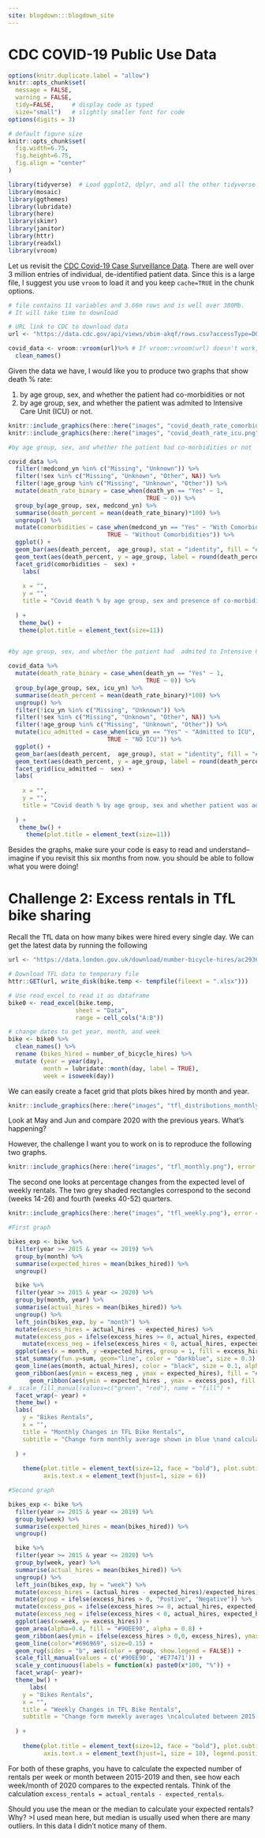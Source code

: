 ```yaml
---
site: blogdown:::blogdown_site
---
```


# CDC COVID-19 Public Use Data

```r
options(knitr.duplicate.label = "allow")
knitr::opts_chunk$set(
  message = FALSE, 
  warning = FALSE, 
  tidy=FALSE,     # display code as typed
  size="small")   # slightly smaller font for code
options(digits = 3)

# default figure size
knitr::opts_chunk$set(
  fig.width=6.75, 
  fig.height=6.75,
  fig.align = "center"
)
```


```r
library(tidyverse)  # Load ggplot2, dplyr, and all the other tidyverse packages
library(mosaic)
library(ggthemes)
library(lubridate)
library(here)
library(skimr)
library(janitor)
library(httr)
library(readxl)
library(vroom)
```
Let us revisit the [CDC Covid-19 Case Surveillance Data](https://data.cdc.gov/Case-Surveillance/COVID-19-Case-Surveillance-Public-Use-Data/vbim-akqf). There are well over 3 million entries of individual, de-identified patient data. Since this is a large file, I suggest you use `vroom` to load it and you keep `cache=TRUE` in the chunk options.


```r
# file contains 11 variables and 3.66m rows and is well over 380Mb. 
# It will take time to download

# URL link to CDC to download data
url <- "https://data.cdc.gov/api/views/vbim-akqf/rows.csv?accessType=DOWNLOAD"

covid_data <- vroom::vroom(url)%>% # If vroom::vroom(url) doesn't work, use read_csv(url)
  clean_names()

```

Given the data we have, I would like you to produce two graphs that show death % rate:

1. by age group, sex, and whether the patient had co-morbidities or not
1. by age group, sex, and whether the patient was admited to Intensive Care Unit (ICU) or not.


```r
knitr::include_graphics(here::here("images", "covid_death_rate_comorbidities.png"), error = FALSE)
knitr::include_graphics(here::here("images", "covid_death_rate_icu.png"), error = FALSE)
```

```r
#by age group, sex, and whether the patient had co-morbidities or not

covid_data %>% 
  filter(!medcond_yn %in% c("Missing", "Unknown")) %>% 
  filter(!sex %in% c("Missing", "Unknown", "Other", NA)) %>% 
  filter(!age_group %in% c("Missing", "Unknown", "Other")) %>% 
  mutate(death_rate_binary = case_when(death_yn == "Yes" ~ 1, 
                                       TRUE ~ 0)) %>%
  group_by(age_group, sex, medcond_yn) %>% 
  summarise(death_percent = mean(death_rate_binary)*100) %>% 
  ungroup() %>% 
  mutate(comorbidities = case_when(medcond_yn == "Yes" ~ "With Comorbidities", 
                            TRUE ~ "Without Comorbidities")) %>% 
  ggplot() +
  geom_bar(aes(death_percent,  age_group), stat = "identity", fill = "#4863A0", alpha = 0.8) + 
  geom_text(aes(death_percent, y = age_group, label = round(death_percent, 1)), hjust = -0.1,  size = 3) + 
  facet_grid(comorbidities ~  sex) +
    labs(
    
    x = "", 
    y = "", 
    title = "Covid death % by age group, sex and presence of co-morbidities"
    
  ) + 
   theme_bw() +
   theme(plot.title = element_text(size=11)) 
   
```

```R
#by age group, sex, and whether the patient had  admited to Intensive Care Unit (ICU) or not.

covid_data %>% 
  mutate(death_rate_binary = case_when(death_yn == "Yes" ~ 1, 
                                       TRUE ~ 0)) %>%
  group_by(age_group, sex, icu_yn) %>% 
  summarise(death_percent = mean(death_rate_binary)*100) %>% 
  ungroup() %>% 
  filter(!icu_yn %in% c("Missing", "Unknown")) %>% 
  filter(!sex %in% c("Missing", "Unknown", "Other", NA)) %>% 
  filter(!age_group %in% c("Missing", "Unknown", "Other")) %>% 
  mutate(icu_admitted = case_when(icu_yn == "Yes" ~ "Admitted to ICU", 
                            TRUE ~ "NO ICU")) %>% 
  ggplot() +
  geom_bar(aes(death_percent,  age_group), stat = "identity", fill = "#E77471", alpha = 0.8) + 
  geom_text(aes(death_percent, y = age_group, label = round(death_percent, 1)), hjust = -0.1,  size = 3) + 
  facet_grid(icu_admitted ~  sex) + 
  labs(
    
    x = "", 
    y = "", 
    title = "Covid death % by age group, sex and whether patient was admitted to ICU"
    
  ) + 
   theme_bw() + 
     theme(plot.title = element_text(size=11))

```
Besides the graphs, make sure your code is easy to read and understand-- imagine if you revisit this six months from now. you should be able to follow what you were doing!


# Challenge 2: Excess rentals in TfL bike sharing

Recall the TfL data on how many bikes were hired every single day. We can get the latest data by running the following

```r
url <- "https://data.london.gov.uk/download/number-bicycle-hires/ac29363e-e0cb-47cc-a97a-e216d900a6b0/tfl-daily-cycle-hires.xlsx"

# Download TFL data to temporary file
httr::GET(url, write_disk(bike.temp <- tempfile(fileext = ".xlsx")))

# Use read_excel to read it as dataframe
bike0 <- read_excel(bike.temp,
                   sheet = "Data",
                   range = cell_cols("A:B"))

# change dates to get year, month, and week
bike <- bike0 %>% 
  clean_names() %>% 
  rename (bikes_hired = number_of_bicycle_hires) %>% 
  mutate (year = year(day),
          month = lubridate::month(day, label = TRUE),
          week = isoweek(day))
```



We can easily create a facet grid that plots bikes hired by month and year.

```r
knitr::include_graphics(here::here("images", "tfl_distributions_monthly.png"), error = FALSE)
```

Look at May and Jun and compare 2020 with the previous years. What's happening?

However, the challenge I want you to work on is to reproduce the following two graphs.

```r
knitr::include_graphics(here::here("images", "tfl_monthly.png"), error = FALSE)
```

The second one looks at percentage changes from the expected level of weekly rentals. The two grey shaded rectangles correspond to the second (weeks 14-26) and fourth (weeks 40-52) quarters.

```r
knitr::include_graphics(here::here("images", "tfl_weekly.png"), error = FALSE)
```
```r
#First graph

bikes_exp <- bike %>% 
  filter(year >= 2015 & year <= 2019) %>% 
  group_by(month) %>% 
  summarise(expected_hires = mean(bikes_hired)) %>% 
  ungroup()

  bike %>% 
  filter(year >= 2015 & year <= 2020) %>% 
  group_by(month, year) %>% 
  summarise(actual_hires = mean(bikes_hired)) %>% 
  ungroup() %>% 
  left_join(bikes_exp, by = "month") %>% 
  mutate(excess_hires = actual_hires - expected_hires) %>% 
  mutate(excess_pos = ifelse(excess_hires >= 0, actual_hires, expected_hires)) %>%  
    mutate(excess_neg = ifelse(excess_hires < 0, actual_hires, expected_hires)) %>%  
  ggplot(aes(x = month, y =expected_hires, group = 1, fill = excess_hires)) +
  stat_summary(fun.y=sum, geom="line", color = "darkblue", size = 0.3) + 
  geom_line(aes(month, actual_hires), color = "black", size = 0.1, alpha = 0.5)+
  geom_ribbon(aes(ymin = excess_neg , ymax = expected_hires), fill = "#E77471", alpha = 0.8) +
      geom_ribbon(aes(ymin = expected_hires , ymax = excess_pos), fill = "#90EE90", alpha = 0.8) +
#  scale_fill_manual(values=c("green", "red"), name = "fill") +
  facet_wrap(~ year) + 
  theme_bw() + 
  labs(
    y = "Bikes Rentals",
    x = "", 
    title = "Monthly Changes in TFL Bike Rentals", 
    subtitle = "Change form monthly average shown in blue \nand calculated between 2015-2019"
    
  ) + 
    
    theme(plot.title = element_text(size=12, face = "bold"), plot.subtitle = element_text(size = 10), 
          axis.text.x = element_text(hjust=1, size = 6))

```

```r
#Second graph

bikes_exp <- bike %>% 
  filter(year >= 2015 & year <= 2019) %>% 
  group_by(week) %>% 
  summarise(expected_hires = mean(bikes_hired)) %>% 
  ungroup()

  bike %>% 
  filter(year >= 2015 & year <= 2020) %>% 
  group_by(week, year) %>% 
  summarise(actual_hires = mean(bikes_hired)) %>% 
  ungroup() %>% 
  left_join(bikes_exp, by = "week") %>% 
  mutate(excess_hires = (actual_hires - expected_hires)/expected_hires) %>% 
  mutate(group = ifelse(excess_hires > 0, "Postive", "Negative")) %>% 
  mutate(excess_pos = ifelse(excess_hires >= 0, actual_hires, expected_hires)) %>%  
  mutate(excess_neg = ifelse(excess_hires < 0, actual_hires, expected_hires)) %>%  
  ggplot(aes(x=week, y= excess_hires)) +
  geom_area(alpha=0.4, fill = "#90EE90", alpha = 0.8) +
  geom_ribbon(aes(ymin = ifelse(excess_hires > 0,0, excess_hires), ymax =0 ), fill = "#E77471", alpha = 0.8) + 
  geom_line(color="#696969", size=0.15) +
  geom_rug(sides = "b", aes(color = group, show.legend = FALSE)) + 
  scale_fill_manual(values = c('#90EE90', '#E77471')) +
  scale_y_continuous(labels = function(x) paste0(x*100, "%")) + 
  facet_wrap(~ year)+
  theme_bw() + 
      labs(
    y = "Bikes Rentals",
    x = "", 
    title = "Weekly Changes in TFL Bike Rentals", 
    subtitle = "Change form mweekly averages \ncalculated between 2015-2019"
    
  ) + 
    
    theme(plot.title = element_text(size=12, face = "bold"), plot.subtitle = element_text(size = 10), 
          axis.text.x = element_text(hjust=1, size = 10), legend.position = "none")

```


For both of these graphs, you have to calculate the expected number of rentals per week or month between 2015-2019 and then, see how each week/month of 2020 compares to the expected rentals. Think of the calculation `excess_rentals = actual_rentals - expected_rentals`. 

Should you use the mean or the median to calculate your expected rentals? Why?
>I used mean here, but median is usually used when there are many outliers. In this data I didn't notice many of them.


